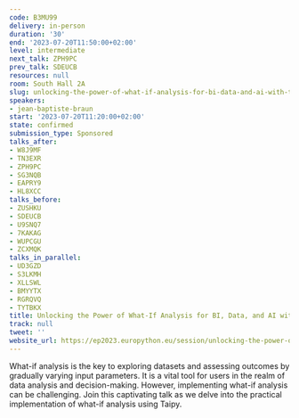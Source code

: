 ```yaml
---
code: B3MU99
delivery: in-person
duration: '30'
end: '2023-07-20T11:50:00+02:00'
level: intermediate
next_talk: ZPH9PC
prev_talk: SDEUCB
resources: null
room: South Hall 2A
slug: unlocking-the-power-of-what-if-analysis-for-bi-data-and-ai-with-taipy
speakers:
- jean-baptiste-braun
start: '2023-07-20T11:20:00+02:00'
state: confirmed
submission_type: Sponsored
talks_after:
- W8J9MF
- TN3EXR
- ZPH9PC
- SG3NQB
- EAPRY9
- HL8XCC
talks_before:
- ZUSHKU
- SDEUCB
- U9SNQ7
- 7KAKAG
- WUPCGU
- ZCXMQK
talks_in_parallel:
- UD3GZD
- S3LKMH
- XLLSWL
- BMYYTX
- RGRQVQ
- TYTBKX
title: Unlocking the Power of What-If Analysis for BI, Data, and AI with Taipy
track: null
tweet: ''
website_url: https://ep2023.europython.eu/session/unlocking-the-power-of-what-if-analysis-for-bi-data-and-ai-with-taipy
---
```


What-if analysis is the key to exploring datasets and assessing outcomes by gradually varying input parameters. It is a vital tool for users in the realm of data analysis and decision-making. However, implementing what-if analysis can be challenging. Join this captivating talk as we delve into the practical implementation of what-if analysis using Taipy.
